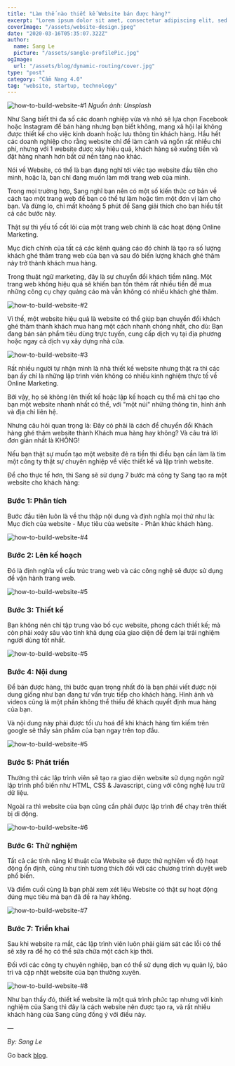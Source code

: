 ```yaml
---
title: "Làm thế nào thiết kế Website bán được hàng?"
excerpt: "Lorem ipsum dolor sit amet, consectetur adipiscing elit, sed do eiusmod tempor incididunt ut labore et dolore magna aliqua. Praesent elementum facilisis leo vel fringilla est ullamcorper eget. At imperdiet dui accumsan sit amet nulla facilities morbi tempus."
coverImage: "/assets/website-design.jpeg"
date: "2020-03-16T05:35:07.322Z"
author:
  name: Sang Le
  picture: "/assets/sangle-profilePic.jpg"
ogImage:
  url: "/assets/blog/dynamic-routing/cover.jpg"
type: "post"
category: "Cẩm Nang 4.0"
tag: "website, startup, technology"
---
```


<img
  src="https://res.cloudinary.com/sang-le-tech/image/upload/v1633074782/Galatek.io%20Website/Sangletech.com/galatekgame-37-38-39-0000_tanxho.jpg"
  alt="how-to-build-website-#1"
/>
*Nguồn ảnh: Unsplash*

Như Sang biết thì đa số các doanh nghiệp vừa và nhỏ sẽ lựa chọn Facebook hoặc Instagram để bán hàng nhưng bạn biết không, mạng xã hội lại không được thiết kế cho việc kinh doanh hoặc lưu thông tin khách hàng. Hầu hết các doanh nghiệp cho rằng website chỉ để làm cảnh và ngốn rất nhiều chi phí, nhưng với 1 website được xây hiệu quả, khách hàng sẽ xuống tiền và đặt hàng nhanh hơn bất cứ nền tảng nào khác.

Nói về Website, có thể là bạn đang nghĩ tới việc tạo website đầu tiên cho mình, hoặc là, bạn chỉ đang muốn làm mới trang web của mình.

Trong mọi trường hợp, Sang nghĩ bạn nên có một số kiến thức cơ bản về cách tạo một trang web để bạn có thể tự làm hoặc tìm một đơn vị làm cho bạn. Và đừng lo, chỉ mất khoảng 5 phút để Sang giải thích cho bạn hiểu tất cả các bước này.

Thật sự thì yếu tố cốt lõi của một trang web chính là các hoạt động Online Marketing.

Mục đích chính của tất cả các kênh quảng cáo đó chính là tạo ra số lượng khách ghé thăm trang web của bạn và sau đó biến lượng khách ghé thăm này trở thành khách mua hàng.

Trong thuật ngữ marketing, đây là sự chuyển đổi khách tiềm năng. Một trang web không hiệu quả sẽ khiến bạn tốn thêm rất nhiều tiền để mua những công cụ chạy quảng cáo mà vẫn không có nhiều khách ghé thăm.

<img
  src="https://res.cloudinary.com/sang-le-tech/image/upload/v1633074745/Galatek.io%20Website/Sangletech.com/Screen_Shot_2021-10-01_at_2.49.56_PM_hp4tzj.png"
  alt="how-to-build-website-#2"
/>

Vì thế, một website hiệu quả là website có thể giúp bạn chuyển đổi khách ghé thăm thành khách mua hàng một cách nhanh chóng nhất, cho dù: Bạn đang bán sản phẩm tiêu dùng trực tuyến, cung cấp dịch vụ tại địa phương hoặc ngay cả dịch vụ xây dựng nhà cửa.

<img
  src="https://res.cloudinary.com/sang-le-tech/image/upload/v1633074745/Galatek.io%20Website/Sangletech.com/Screen_Shot_2021-10-01_at_2.51.58_PM_gfu6e6.png"
  alt="how-to-build-website-#3"
/>

Rất nhiều người tự nhận mình là nhà thiết kế website nhưng thật ra thì các bạn ấy chỉ là những lập trình viên không có nhiều kinh nghiệm thực tế về Online Marketing.

Bởi vậy, họ sẽ không lên thiết kế hoặc lập kế hoạch cụ thể mà chỉ tạo cho bạn một website nhanh nhất có thể, với "một núi" những thông tin, hình ảnh và địa chỉ liên hệ.

Nhưng câu hỏi quan trọng là: Đây có phải là cách để chuyển đổi Khách hàng ghé thăm website thành Khách mua hàng hay không? Và câu trả lời đơn giản nhất là KHÔNG!

Nếu bạn thật sự muốn tạo một website đẻ ra tiền thì điều bạn cần làm là tìm một công ty thật sự chuyên nghiệp về việc thiết kế và lập trình website.

Để cho thực tế hơn, thì Sang sẽ sử dụng 7 bước mà công ty Sang tạo ra một website cho khách hàng:

### **Bước 1: Phân tích**

Bước đầu tiên luôn là về thu thập nội dung và định nghĩa mọi thứ như là: Mục đích của website - Mục tiêu của website - Phân khúc khách hàng.

<img
  src="https://res.cloudinary.com/sang-le-tech/image/upload/v1633075103/Galatek.io%20Website/Sangletech.com/Screen_Shot_2021-10-01_at_2.58.13_PM_duhqk3.png"
  alt="how-to-build-website-#4"
/>

### **Bước 2: Lên kế hoạch**

Đó là định nghĩa về cấu trúc trang web và các công nghệ sẽ được sử dụng để vận hành trang web.

<img
  src="https://res.cloudinary.com/sang-le-tech/image/upload/v1633075178/Galatek.io%20Website/Sangletech.com/Screen_Shot_2021-10-01_at_2.59.32_PM_oynfwk.png"
  alt="how-to-build-website-#5"
/>

### **Bước 3: Thiết kế**

Bạn không nên chỉ tập trung vào bố cục website, phong cách thiết kế; mà còn phải xoáy sâu vào tính khả dụng của giao diện để đem lại trải nghiệm người dùng tốt nhất.

<img
  src="https://res.cloudinary.com/sang-le-tech/image/upload/v1633075265/Galatek.io%20Website/Sangletech.com/Screen_Shot_2021-10-01_at_3.01.00_PM_qbf34i.png"
  alt="how-to-build-website-#5"
/>

### **Bước 4: Nội dung**

Để bán được hàng, thì bước quan trọng nhất đó là bạn phải viết được nội dung giống như bạn đang tư vấn trực tiếp cho khách hàng. Hình ảnh và videos cũng là một phần không thể thiếu để khách quyết định mua hàng của bạn.

Và nội dung này phải được tối ưu hoá để khi khách hàng tìm kiếm trên google sẽ thấy sản phẩm của bạn ngay trên top đầu.

<img
  src="https://res.cloudinary.com/sang-le-tech/image/upload/v1633075349/Galatek.io%20Website/Sangletech.com/Screen_Shot_2021-10-01_at_3.02.22_PM_kapp8e.png"
  alt="how-to-build-website-#5"
/>

### **Bước 5: Phát triển**

Thường thì các lập trình viên sẽ tạo ra giao diện website sử dụng ngôn ngữ lập trình phổ biến như HTML, CSS & Javascript, cùng với công nghệ lưu trữ dữ liệu.

Ngoài ra thì website của bạn cũng cần phải được lập trình để chạy trên thiết bị di động.

<img
  src="https://res.cloudinary.com/sang-le-tech/image/upload/v1633075369/Galatek.io%20Website/Sangletech.com/Screen_Shot_2021-10-01_at_3.02.43_PM_zqww2n.png"
  alt="how-to-build-website-#6"
/>

### **Bước 6: Thử nghiệm**

Tất cả các tính năng kĩ thuật của Website sẽ được thử nghiệm về độ hoạt động ổn định, cũng như tính tương thích đối với các chương trình duyệt web phổ biến.

Và điểm cuối cùng là bạn phải xem xét liệu Website có thật sự hoạt động đúng mục tiêu mà bạn đã đề ra hay không.

<img
  src="https://res.cloudinary.com/sang-le-tech/image/upload/v1633075408/Galatek.io%20Website/Sangletech.com/Screen_Shot_2021-10-01_at_3.03.23_PM_uqwv65.png"
  alt="how-to-build-website-#7"
/>

### **Bước 7: Triển khai**

Sau khi website ra mắt, các lập trình viên luôn phải giám sát các lỗi có thể sẽ xảy ra để họ có thể sửa chữa một cách kịp thời.

Đối với các công ty chuyên nghiệp, bạn có thể sử dụng dịch vụ quản lý, bảo trì và cập nhật website của bạn thường xuyên.

<img
  src="https://res.cloudinary.com/sang-le-tech/image/upload/v1633075467/Galatek.io%20Website/Sangletech.com/Screen_Shot_2021-10-01_at_3.04.14_PM_jozcbf.png"
  alt="how-to-build-website-#8"
/>

Như bạn thấy đó, thiết kế website là một quá trình phức tạp nhưng với kinh nghiệm của Sang thì đây là cách website nên được tạo ra, và rất nhiều khách hàng của Sang cũng đồng ý với điều này.

—

_By: Sang Le_

<Youtube videoId="KFJ_uHYaLoY" />

Go back [blog](/blog).
